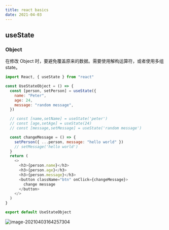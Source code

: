 ```yaml
---
title: react basics
date: 2021-04-03
---
```


## useState

### Object

在修改 Object 时，要避免覆盖原来的数据。需要使用解构运算符，或者使用多组 state。

```js
import React, { useState } from "react"

const UseStateObject = () => {
  const [person, setPerson] = useState({
    name: "Peter",
    age: 24,
    message: "random message",
  })

  // const [name,setName] = useState('peter')
  // const [age,setAge] = useState(24)
  // const [message,setMessage] = useState('random message')

  const changeMessage = () => {
    setPerson({ ...person, message: "hello world" })
    // setMessage('hello world')
  }
  return (
    <>
      <h3>{person.name}</h3>
      <h3>{person.age}</h3>
      <h3>{person.message}</h3>
      <button className="btn" onClick={changeMessage}>
        change message
      </button>
    </>
  )
}

export default UseStateObject
```

![image-20210403164257304](./react-basic.assets/image-20210403164257304.png)
